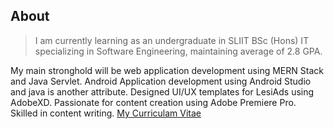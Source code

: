 ## About

> I am currently learning as an undergraduate in SLIIT BSc (Hons) IT specializing in Software Engineering, maintaining average of 2.8 GPA.

My main stronghold will be web application development using MERN Stack and Java Servlet. Android Application development using Android Studio and java is another attribute. Designed UI/UX templates for LesiAds using AdobeXD. Passionate for content creation using Adobe Premiere Pro. Skilled in content writing.
[My Curriculam Vitae](https://drive.google.com/file/d/1cXupDpl_ujdAQ4albFXw1oYd0XrL7vSF/view?usp=sharing)